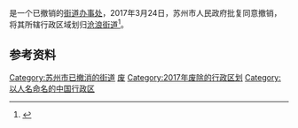 {{中国乡级行政区|32/05/02/003/000}}

'''{{PAGENAMEBASE}}'''是{{PRC admin/fullname|32/05/08}}一个已撤销的[[街道办事处|街道办事处]]，2017年3月24日，苏州市人民政府批复同意撤销{{PAGENAMEBASE}}，将其所辖行政区域划归[[沧浪街道|沧浪街道]]<ref>{{Cite web |url=http://www.zfxxgk.suzhou.gov.cn/sxqzf/szsrmzf/201703/t20170328_856500.html |title=《苏州市人民政府关于同意姑苏区街道行政区划调整的批复》（苏府复〔2017〕19号） |access-date=2018-05-21 |archive-url=https://web.archive.org/web/20180521191809/http://www.zfxxgk.suzhou.gov.cn/sxqzf/szsrmzf/201703/t20170328_856500.html |archive-date=2018-05-21 |dead-url=yes }}</ref>。

== 参考资料 ==
{{reflist}}

{{江苏行政区划小作品}}
[[Category:苏州市已撤消的街道|Category:苏州市已撤消的街道]]
[[Category:姑苏区行政区划|废]]
[[Category:2017年废除的行政区划|Category:2017年废除的行政区划]]
[[Category:以人名命名的中国行政区|Category:以人名命名的中国行政区]]